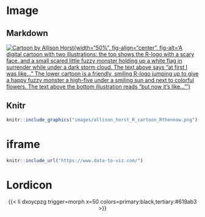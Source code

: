 
# Image

## Markdown

[![Cartoon by Allison Horst](images/allison_horst_R_cartoon_Rthennow.png){width="50%", fig-align="center", fig-alt='A digital cartoon with two illustrations: the top shows the R-logo with a scary face, and a small scared little fuzzy monster holding up a white flag in surrender while under a dark storm cloud. The text above says "at first I was like..." The lower cartoon is a friendly, smiling R-logo jumping up to give a happy fuzzy monster a high-five under a smiling sun and next to colorful flowers. The text above the bottom illustration reads "but now it's like..."'}](https://allisonhorst.com/allison-horst)

## Knitr

```r
knitr::include_graphics("images/allison_horst_R_cartoon_Rthennow.png")
```

# iframe
```r
knitr::include_url("https://www.data-to-viz.com/")
```

# Lordicon
<center>
{{< li dxoycpzg trigger=morph x=50 colors=primary:black,tertiary:#619ab3 >}}
</center>
